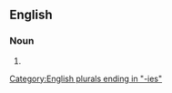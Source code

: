 ==English==

===Noun===
{{head|en|noun form}}

# {{plural of|en|distillery}}

[[Category:English plurals ending in "-ies"]]